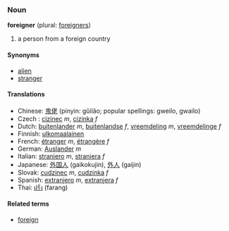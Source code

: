 === Noun ===
'''foreigner''' (plural: [[foreigners]])

# a person from a foreign country

====Synonyms====
*[[alien]]
*[[stranger]]

==== Translations ====
*Chinese: [[鬼佬]] (pinyin: gǔilǎo; popular spellings: gweilo, gwailo)
*Czech : [[cizinec]] ''m'', [[cizinka]] ''f''
*Dutch: [[buitenlander]] ''m'', [[buitenlandse]] ''f'', [[vreemdeling]] ''m'', [[vreemdelinge]] ''f''
*Finnish: [[ulkomaalainen]]
*French: [[étranger]] ''m'', [[étrangère]] ''f''
*German: [[Auslander]] ''m''
*Italian: [[straniero]] ''m'', [[straniera]] ''f''
*Japanese: [[外国人]] (gaikokujin), [[外人]] (gaijin)
*Slovak: [[cudzinec]] ''m'', [[cudzinka]] ''f''
*Spanish: [[extranjero]] ''m'', [[extranjera]] ''f''
*Thai: [[ฝรั่ง]] (farang)

====Related terms====
*[[foreign]]